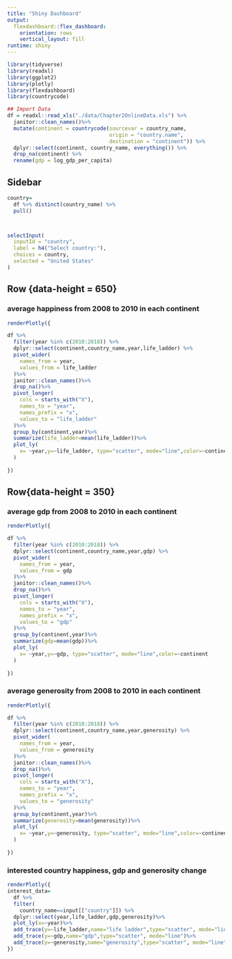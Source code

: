 ```yaml
---
title: "Shiny Dashboard"
output: 
  flexdashboard::flex_dashboard:
    orientation: rows
    vertical_layout: fill
runtime: shiny
---
```


```r
library(tidyverse)
library(readxl)
library(ggplot2)
library(plotly)
library(flexdashboard)
library(countrycode)
```

```r
## Import Data
df = readxl::read_xls("./data/Chapter2OnlineData.xls") %>% 
  janitor::clean_names()%>%
  mutate(continent = countrycode(sourcevar = country_name,
                                 origin = "country.name",
                                 destination = "continent")) %>% 
  dplyr::select(continent, country_name, everything()) %>% 
  drop_na(continent) %>% 
  rename(gdp = log_gdp_per_capita)

```

Sidebar {.sidebar}
-----------------------------------------------------------------------

```r
country=
  df %>% distinct(country_name) %>%
  pull()



selectInput(
  inputId = "country",
  label = h4("Select country:"),
  choices = country,
  selected = "United States"
)


```

Row {data-height = 650}
-----------------------------------------------------------------------

### average happiness from 2008 to 2010 in each continent

```r

renderPlotly({

df %>%
  filter(year %in% c(2010:2018)) %>%
  dplyr::select(continent,country_name,year,life_ladder) %>%
  pivot_wider(
    names_from = year,
    values_from = life_ladder
  )%>% 
  janitor::clean_names()%>%
  drop_na()%>%
  pivot_longer(
    cols = starts_with("X"),
    names_to = "year",
    names_prefix = "x",
    values_to = "life_ladder"
  )%>%
  group_by(continent,year)%>%
  summarize(life_ladder=mean(life_ladder))%>%
  plot_ly(
    x= ~year,y=~life_ladder, type="scatter", mode="line",color=~continent
  )
    
})

```



Row{data-height = 350}
-----------------------------------------------------------------------

### average gdp from 2008 to 2010 in each continent

```r
renderPlotly({

df %>%
  filter(year %in% c(2010:2018)) %>%
  dplyr::select(continent,country_name,year,gdp) %>%
  pivot_wider(
    names_from = year,
    values_from = gdp
  )%>% 
  janitor::clean_names()%>%
  drop_na()%>%
  pivot_longer(
    cols = starts_with("X"),
    names_to = "year",
    names_prefix = "x",
    values_to = "gdp"
  )%>%
  group_by(continent,year)%>%
  summarize(gdp=mean(gdp))%>%
  plot_ly(
    x= ~year,y=~gdp, type="scatter", mode="line",color=~continent
  )
    
})
```

### average generosity from 2008 to 2010 in each continent

```r
renderPlotly({

df %>%
  filter(year %in% c(2010:2018)) %>%
  dplyr::select(continent,country_name,year,generosity) %>%
  pivot_wider(
    names_from = year,
    values_from = generosity
  )%>% 
  janitor::clean_names()%>%
  drop_na()%>%
  pivot_longer(
    cols = starts_with("X"),
    names_to = "year",
    names_prefix = "x",
    values_to = "generosity"
  )%>%
  group_by(continent,year)%>%
  summarize(generosity=mean(generosity))%>%
  plot_ly(
    x= ~year,y=~generosity, type="scatter", mode="line",color=~continent
  )
    
})

```


### interested country happiness, gdp and generosity change

```r
renderPlotly({
interest_data=
  df %>%
  filter(
    country_name==input[["country"]]) %>%
  dplyr::select(year,life_ladder,gdp,generosity)%>%
  plot_ly(x=~year)%>%
  add_trace(y=~life_ladder,name="life ladder",type="scatter", mode="line")%>%
  add_trace(y=~gdp,name="gdp",type="scatter", mode="line")%>%
  add_trace(y=~generosity,name="generosity",type="scatter", mode="line")
})

```

